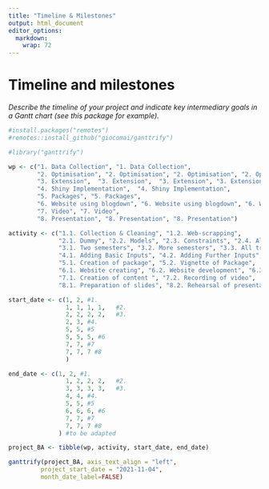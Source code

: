 ```yaml
---
title: "Timeline & Milestones"
output: html_document
editor_options: 
  markdown: 
    wrap: 72
---
```


# Timeline and milestones
*Describe the timeline of your project and indicate key intermediary goals in a Gantt chart (see this package for example).* 

```r
#install.packages("remotes")
#remotes::install_github("giocomai/ganttrify")

#library("ganttrify")

wp <- c("1. Data Collection", "1. Data Collection", 
        "2. Optimisation", "2. Optimisation", "2. Optimisation", "2. Optimisation", 
        "3. Extension",  "3. Extension",  "3. Extension", "3. Extension",
        "4. Shiny Implementation",  "4. Shiny Implementation",
        "5. Packages", "5. Packages", 
        "6. Website using blogdown", "6. Website using blogdown", "6. Website using blogdown", 
        "7. Video", "7. Video",
        "8. Presentation", "8. Presentation", "8. Presentation")

activity <- c("1.1. Collection & Cleaning", "1.2. Web-scrapping", 
              "2.1. Dummy", "2.2. Models", "2.3. Constraints", "2.4. Alternative Solutions?", 
              "3.1. Two semesters", "3.2. More semesters", "3.3. All tracks/more semesters", "3.4. User Preferences",
              "4.1. Adding Basic Inputs", "4.2. Adding Further Inputs", 
              "5.1. Creation of package", "5.2. Vignette of Package", 
              "6.1. Website creating", "6.2. Website development", "6.3. Website issue", 
              "7.1. Creation of content ", "7.2. Recording of video",
              "8.1. Preparation of slides", "8.2. Rehearsal of presentation", "8.3. Final Presentation")

start_date <- c(1, 2, #1.
                1, 1, 1, 1,   #2.
                2, 2, 2, 2,   #3. 
                2, 3, #4.
                5, 5, #5
                5, 5, 5, #6
                7, 7, #7
                7, 7, 7 #8
                ) 

end_date <- c(1, 2, #1.
                1, 2, 2, 2,   #2.
                3, 3, 3, 3,   #3. 
                4, 4, #4.
                5, 5, #5
                6, 6, 6, #6
                7, 7, #7
                7, 7, 7 #8
              ) #to be adapted

project_BA <- tibble(wp, activity, start_date, end_date)

ganttrify(project_BA, axis_text_align = "left",
         project_start_date = "2021-11-04", 
         month_date_label=FALSE)
```
